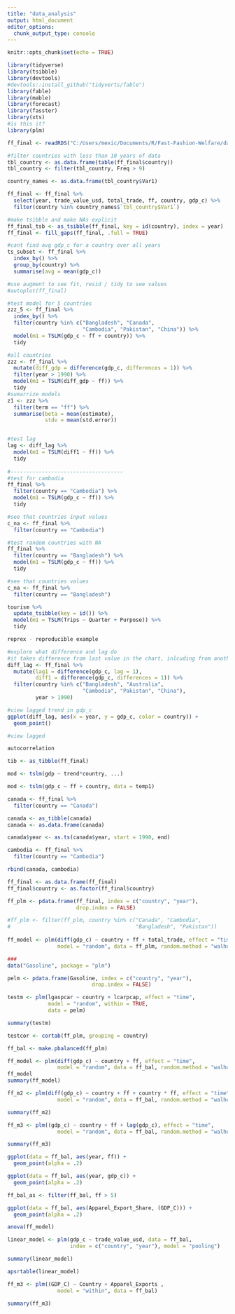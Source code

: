 ```yaml
---
title: "data_analysis"
output: html_document
editor_options: 
  chunk_output_type: console
---
```


```r
knitr::opts_chunk$set(echo = TRUE)
```

```r
library(tidyverse)
library(tsibble)
library(devtools)
#devtools::install_github("tidyverts/fable")
library(fable)
library(mable)
library(forecast)
library(fasster)
library(xts)
#is this it?
library(plm)
```

```r
ff_final <- readRDS("C:/Users/mexic/Documents/R/Fast-Fashion-Welfare/data/tidy/ff_final.RData")
```

```r
#filter countries with less than 10 years of data
tbl_country <- as.data.frame(table(ff_final$country))
tbl_country <- filter(tbl_country, Freq > 9)

country_names <- as.data.frame(tbl_country$Var1)

ff_final <- ff_final %>%
  select(year, trade_value_usd, total_trade, ff, country, gdp_c) %>%
  filter(country %in% country_names$`tbl_country$Var1`)

#make tsibble and make NAs explicit
ff_final_tsb <- as_tsibble(ff_final, key = id(country), index = year)
ff_final <- fill_gaps(ff_final, .full = TRUE)

#cant find avg gdp_c for a country over all years
ts_subset <- ff_final %>%
  index_by() %>%
  group_by(country) %>%
  summarise(avg = mean(gdp_c))
```

```r
#use augment to see fit, resid / tidy to see values
#autoplot(ff_final)

#test model for 5 countries
zzz_5 <- ff_final %>%
  index_by() %>%
  filter(country %in% c("Bangladesh", "Canada", 
                        "Cambodia", "Pakistan", "China")) %>%
  model(m1 = TSLM(gdp_c ~ ff + country)) %>%
  tidy

#all countries
zzz <- ff_final %>%
  mutate(diff_gdp = difference(gdp_c, differences = 1)) %>%
  filter(year > 1990) %>%
  model(m1 = TSLM(diff_gdp ~ ff)) %>%
  tidy
#sumarrize models
z1 <- zzz %>%
  filter(term == "ff") %>%
  summarise(beta = mean(estimate),
            stdv = mean(std.error))


#test lag
lag <- diff_lag %>%
  model(m1 = TSLM(diff1 ~ ff)) %>%
  tidy
  
#------------------------------------
#test for cambodia
ff_final %>%
  filter(country == "Cambodia") %>%
  model(m1 = TSLM(gdp_c ~ ff)) %>%
  tidy

#see that countries input values
c_na <- ff_final %>%
  filter(country == "Cambodia")
```

```r
#test random countries with NA
ff_final %>%
  filter(country == "Bangladesh") %>%
  model(m1 = TSLM(gdp_c ~ ff)) %>%
  tidy

#see that countries values
c_na <- ff_final %>%
  filter(country == "Bangladesh")

tourism %>%
  update_tsibble(key = id()) %>%
  model(m1 = TSLM(Trips ~ Quarter + Purpose)) %>%
  tidy

reprex - reproducible example
```

```r
#explore what difference and lag do
#it takes difference from last value in the chart, inlcuding from another country
diff_lag <- ff_final %>%
  mutate(lag1 = difference(gdp_c, lag = 1),
         diff1 = difference(gdp_c, differences = 1)) %>%
  filter(country %in% c("Bangladesh", "Australia",
                        "Cambodia", "Pakistan", "China"),
         year > 1990)

#view lagged trend in gdp_c
ggplot(diff_lag, aes(x = year, y = gdp_c, color = country)) +
  geom_point()

#view lagged

autocorrelation
```

```r
tib <- as_tibble(ff_final)

mod <- tslm(gdp ~ trend*country, ...)

mod <- tslm(gdp_c ~ ff + country, data = temp1)

canada <- ff_final %>%
  filter(country == "Canada")

canada <- as_tibble(canada)
canada <- as.data.frame(canada)

canada$year <- as.ts(canada$year, start = 1990, end)

cambodia <- ff_final %>%
  filter(country == "Cambodia")

rbind(canada, cambodia)
```

```r
ff_final <- as.data.frame(ff_final)
ff_final$country <- as.factor(ff_final$country)

ff_plm <- pdata.frame(ff_final, index = c("country", "year"),
                      drop.index = FALSE)

#ff_plm <- filter(ff_plm, country %in% c("Canada", "Cambodia", 
#                                        "Bangladesh", "Pakistan"))
  
ff_model <- plm(diff(gdp_c) ~ country + ff + total_trade, effect = "time",
                model = "random", data = ff_plm, random.method = "walhus")

###
data("Gasoline", package = "plm")

pelm <- pdata.frame(Gasoline, index = c("country", "year"), 
                           drop.index = FALSE)

testm <- plm(lgaspcar ~ country + lcarpcap, effect = "time",
             model = "random", within = TRUE,
             data = pelm)

summary(testm)
```

```r
testcor <- cortab(ff_plm, grouping = country)

ff_bal <- make.pbalanced(ff_plm)

ff_model <- plm(diff(gdp_c) ~ country + ff, effect = "time",
                model = "random", data = ff_bal, random.method = "walhus")
ff_model
summary(ff_model)

ff_m2 <- plm(diff(gdp_c) ~ country + ff + country * ff, effect = "time",
                model = "random", data = ff_bal, random.method = "walhus")

summary(ff_m2)

ff_m3 <- plm((gdp_c) ~ country + ff + lag(gdp_c), effect = "time",
                model = "random", data = ff_bal, random.method = "walhus")

summary(ff_m3)

ggplot(data = ff_bal, aes(year, ff)) +
  geom_point(alpha = .2)

ggplot(data = ff_bal, aes(year, gdp_c)) +
  geom_point(alpha = .2)

ff_bal_as <- filter(ff_bal, ff > 5)

ggplot(data = ff_bal, aes(Apparel_Export_Share, (GDP_C))) +
  geom_point(alpha = .2)

anova(ff_model)
```

```r
linear_model <- plm(gdp_c ~ trade_value_usd, data = ff_bal, 
                    index = c("country", "year"), model = "pooling")

summary(linear_model)

apsrtable(linear_model)
```

```r
ff_m3 <- plm((GDP_C) ~ Country + Apparel_Exports ,
                model = "within", data = ff_bal)

summary(ff_m3)
```

